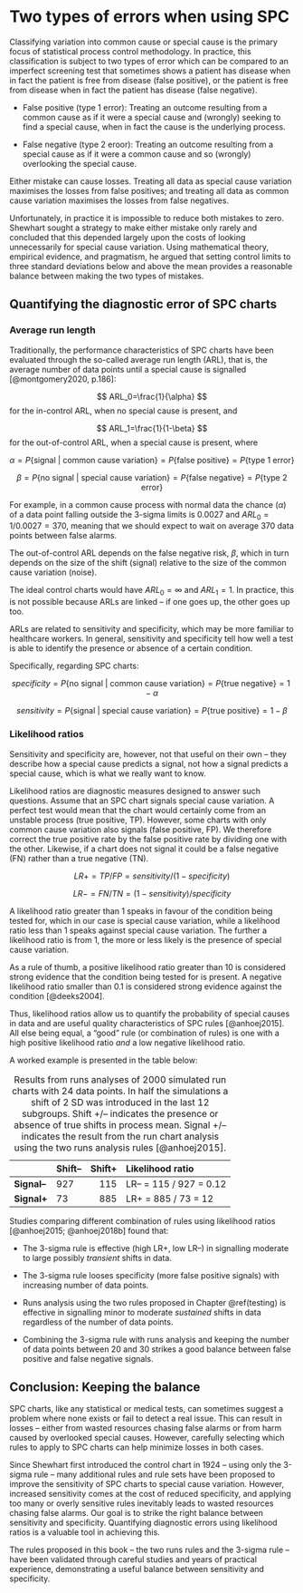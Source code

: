 # Two types of errors when using SPC {#diagnostics}

Classifying variation into common cause or special cause is the primary focus of statistical process control methodology. In practice, this classification is subject to two types of error which can be compared to an imperfect screening test that sometimes shows a patient has disease when in fact the patient is free from disease (false positive), or the patient is free from disease when in fact the patient has disease (false negative).

* False positive (type 1 error): Treating an outcome resulting from a common cause as if it were a special cause and (wrongly) seeking to find a special cause, when in fact the cause is the underlying process. 

* False negative (type 2 eroor): Treating an outcome resulting from a special cause as if it were a common cause and so (wrongly) overlooking the special cause.

Either mistake can cause losses. Treating all data as special cause variation maximises the losses from false positives; and treating all data as common cause variation maximises the losses from false negatives.

Unfortunately, in practice it is impossible to reduce both mistakes to zero. Shewhart sought a strategy to make either mistake only rarely and concluded that this depended largely upon the costs of looking unnecessarily for special cause variation. Using mathematical theory, empirical evidence, and pragmatism, he argued that setting control limits to three standard deviations below and above the mean provides a reasonable balance between making the two types of mistakes.

## Quantifying the diagnostic error of SPC charts

### Average run length

Traditionally, the performance characteristics of SPC charts have been evaluated through the so-called average run length (ARL), that is, the average number of data points until a special cause is signalled [@montgomery2020, p.186]:

$$ ARL_0=\frac{1}{\alpha} $$
for the in-control ARL, when no special cause is present, and 

$$ ARL_1=\frac{1}{1-\beta} $$
for the out-of-control ARL, when a special cause is present, where

$$ \alpha=P\{\text{signal | common cause variation}\}=P\{\text{false positive}\}=P\{\text{type 1 error}\} $$

$$ \beta=P\{\text{no signal | special cause variation}\}=P\{\text{false negative}\}=P\{\text{type 2 error}\} $$

For example, in a common cause process with normal data the chance ($\alpha$) of a data point falling outside the 3-sigma limits is 0.0027 and $ARL_0=1/0.0027=370$, meaning that we should expect to wait on average 370 data points between false alarms.

The out-of-control ARL depends on the false negative risk, $\beta$, which in turn depends on the size of the shift (signal) relative to the size of the common cause variation (noise).

The ideal control charts would have $ARL_0=\infty$ and $ARL_1=1$. In practice, this is not possible because ARLs are linked -- if one goes up, the other goes up too.

ARLs are related to sensitivity and specificity, which may be more familiar to healthcare workers. In general, sensitivity and specificity tell how well a test is able to identify the presence or absence of a certain condition.

Specifically, regarding SPC charts:

$$ specificity=P\{\text{no signal | common cause variation}\}=P\{\text{true negative}\}=1-\alpha $$

$$ sensitivity=P\{\text{signal | special cause variation}\}=P\{\text{true positive}\}=1-\beta $$

### Likelihood ratios

Sensitivity and specificity are, however, not that useful on their own -- they describe how a special cause predicts a signal, not how a signal predicts a special cause, which is what we really want to know.

Likelihood ratios are diagnostic measures designed to answer such questions. Assume that an SPC chart signals special cause variation. A perfect test would mean that the chart would certainly come from an unstable process (true positive, TP). However, some charts with only common cause variation also signals (false positive, FP). We therefore correct the true positive rate by the false positive rate by dividing one with the other. Likewise, if a chart does not signal it could be a false negative (FN) rather than a true negative (TN).

$$ LR+=TP/FP=sensitivity/(1-specificity) $$

$$ LR-=FN/TN=(1-sensitivity)/specificity $$

A likelihood ratio greater than 1 speaks in favour of the condition being tested for, which in our case is special cause variation, while a likelihood ratio less than 1 speaks against special cause variation. The further a likelihood ratio is from 1, the more or less likely is the presence of special cause variation.

As a rule of thumb, a positive likelihood ratio greater than 10 is considered strong evidence that the condition being tested for is present. A negative likelihood ratio smaller than 0.1 is considered strong evidence against the condition [@deeks2004]. 

Thus, likelihood ratios allow us to quantify the probability of special causes in data and are useful quality characteristics of SPC rules [@anhoej2015]. All else being equal, a "good" rule (or combination of rules) is one with a high positive likelihood ratio *and* a low negative likelihood ratio.

A worked example is presented in the table below:

               Shift--   Shift+  Likelihood ratio
-------------  -------  -------  -------------------------
**Signal--**       927      115  LR-- = 115 / 927 = 0.12
**Signal+**         73      885  LR+ = 885 / 73 = 12
------------- -------- --------  -------------------------
Table: Results from runs analyses of 2000 simulated run charts with 24 data points. In half the simulations a shift of 2 SD was introduced in the last 12 subgroups. Shift +/-- indicates the presence or absence of true shifts in process mean. Signal +/-- indicates the result from the run chart analysis using the two runs analysis rules [@anhoej2015].

Studies comparing different combination of rules using likelihood ratios [@anhoej2015; @anhoej2018b] found that:

* The 3-sigma rule is effective (high LR+, low LR--) in signalling moderate to large possibly *transient* shifts in data.

* The 3-sigma rule looses specificity (more false positive signals) with increasing number of data points.

* Runs analysis using the two rules proposed in Chapter \@ref(testing) is effective in signalling minor to moderate *sustained* shifts in data regardless of the number of data points.

* Combining the 3-sigma rule with runs analysis and keeping the number of data points between 20 and 30 strikes a good balance between false positive and false negative signals.

## Conclusion: Keeping the balance

SPC charts, like any statistical or medical tests, can sometimes suggest a problem where none exists or fail to detect a real issue. This can result in losses -- either from wasted resources chasing false alarms or from harm caused by overlooked special causes. However, carefully selecting which rules to apply to SPC charts can help minimize losses in both cases.

Since Shewhart first introduced the control chart in 1924 -- using only the 3-sigma rule -- many additional rules and rule sets have been proposed to improve the sensitivity of SPC charts to special cause variation. However, increased sensitivity comes at the cost of reduced specificity, and applying too many or overly sensitive rules inevitably leads to wasted resources chasing false alarms. Our goal is to strike the right balance between sensitivity and specificity. Quantifying diagnostic errors using likelihood ratios is a valuable tool in achieving this.

The rules proposed in this book -- the two runs rules and the 3-sigma rule -- have been validated through careful studies and years of practical experience, demonstrating a useful balance between sensitivity and specificity.
